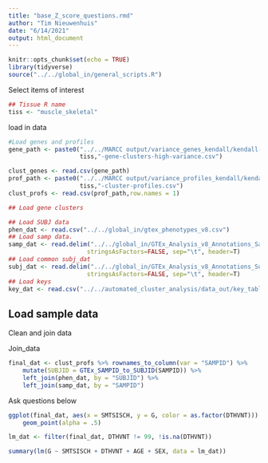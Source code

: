 ```yaml
---
title: "base_Z_score_questions.rmd"
author: "Tim Nieuwenhuis"
date: "6/14/2021"
output: html_document
---
```


```r
knitr::opts_chunk$set(echo = TRUE)
library(tidyverse)
source("../../global_in/general_scripts.R")
```

Select items of interest
```r
## Tissue R name
tiss <- "muscle_skeletal"
```

load in data
```r

#Load genes and profiles
gene_path <- paste0("../../MARCC output/variance_genes_kendall/kendall-",
                    tiss,"-gene-clusters-high-variance.csv")

clust_genes <- read.csv(gene_path)
prof_path <- paste0("../../MARCC output/variance_profiles_kendall/kendall-",
                    tiss,"-cluster-profiles.csv")
clust_profs <- read.csv(prof_path,row.names = 1)

## Load gene clusters

## Load SUBJ data
phen_dat <- read.csv("../../global_in/gtex_phenotypes_v8.csv")
## Load samp data.
samp_dat <- read.delim("../../global_in/GTEx_Analysis_v8_Annotations_SampleAttributesDS.txt", fill=T,
                      stringsAsFactors=FALSE, sep="\t", header=T)
## Load common subj_dat
subj_dat <- read.delim("../../global_in/GTEx_Analysis_v8_Annotations_SubjectPhenotypesDS.txt", fill=T,
                      stringsAsFactors=FALSE, sep="\t", header=T)
## Load keys 
key_dat <- read.csv("../../automated_cluster_analysis/data_out/key_table.csv")
```


## Load sample data

Clean and join data


Join_data
```r
final_dat <- clust_profs %>% rownames_to_column(var = "SAMPID") %>%
    mutate(SUBJID = GTEx_SAMPID_to_SUBJID(SAMPID)) %>%
    left_join(phen_dat, by = "SUBJID") %>%
    left_join(samp_dat, by = "SAMPID") 

```

Ask questions below
```r
ggplot(final_dat, aes(x = SMTSISCH, y = G, color = as.factor(DTHVNT))) +
    geom_point(alpha = .5)

lm_dat <- filter(final_dat, DTHVNT != 99, !is.na(DTHVNT))

summary(lm(G ~ SMTSISCH + DTHVNT + AGE + SEX, data = lm_dat))
```

